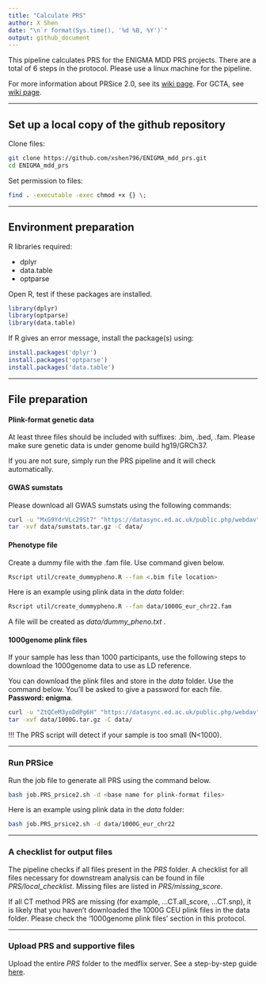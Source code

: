 ---
title: "Calculate PRS"
author: X Shen  
date: "\n`r format(Sys.time(), '%d %B, %Y')`"
output: github_document
---

This pipeline calculates PRS for the ENIGMA MDD PRS projects. There are a total of 6 steps in the protocol. Please use a linux machine for the pipeline.

For more information about PRSice 2.0, see its [wiki page](http://prsice.info/). For GCTA, see [wiki page](https://cnsgenomics.com/software/gcta).

------------------------------------------------------------------------

## Set up a local copy of the github repository

Clone files:

```{bash, eval=F}
git clone https://github.com/xshen796/ENIGMA_mdd_prs.git
cd ENIGMA_mdd_prs
```

Set permission to files:

```{bash, eval=F}
find . -executable -exec chmod +x {} \;
```

------------------------------------------------------------------------

## Environment preparation

R libraries required:

-   dplyr
-   data.table
-   optparse

Open R, test if these packages are installed.

```{r, eval = F}
library(dplyr)
library(optparse)
library(data.table)
```

If R gives an error message, install the package(s) using:

```{r, eval = F}
install.packages('dplyr')
install.packages('optparse')
install.packages('data.table')
```

------------------------------------------------------------------------

## File preparation

#### Plink-format genetic data

At least three files should be included with suffixes: .bim, .bed, .fam. Please make sure genetic data is under genome build hg19/GRCh37.

If you are not sure, simply run the PRS pipeline and it will check automatically.

#### GWAS sumstats

Please download all GWAS sumstats using the following commands:

```{bash, eval=F}
curl -u "MxG9YdrVLc29St7" "https://datasync.ed.ac.uk/public.php/webdav" -o data/sumstats.tar.gz
tar -xvf data/sumstats.tar.gz -C data/
```


#### Phenotype file

Create a dummy file with the .fam file. Use command given below.

```{bash, eval = F}
Rscript util/create_dummypheno.R --fam <.bim file location>
```

Here is an example using plink data in the *data* folder:

```{bash, eval = F}
Rscript util/create_dummypheno.R --fam data/1000G_eur_chr22.fam
```

A file will be created as *data/dummy_pheno.txt .*

#### 1000genome plink files

If your sample has less than 1000 participants, use the following steps to download the 1000genome data to use as LD reference.

You can download the plink files and store in the *data* folder. Use the command below. You'll be asked to give a password for each file. **Password: enigma**.

```{bash, eval=F}
curl -u "ZtQCeM3yoDdPg6H" "https://datasync.ed.ac.uk/public.php/webdav" -o data/1000G.tar.gz
tar -xvf data/1000G.tar.gz -C data/
```

!!! The PRS script will detect if your sample is too small (N\<1000).

------------------------------------------------------------------------

### Run PRSice

Run the job file to generate all PRS using the command below.

```{bash, eval=F}
bash job.PRS_prsice2.sh -d <base name for plink-format files>
```

Here is an example using plink data in the *data* folder:

```{bash, eval = F}
bash job.PRS_prsice2.sh -d data/1000G_eur_chr22
```

------------------------------------------------------------------------

### A checklist for output files

The pipeline checks if all files present in the *PRS* folder. A checklist for all files necessary for downstream analysis can be found in file *PRS/local_checklist*. Missing files are listed in *PRS/missing_score*.

If all CT method PRS are missing (for example, ...CT.all_score, ...CT.snp), it is likely that you haven't downloaded the 1000G CEU plink files in the data folder. Please check the '1000genome plink files' section in this protocol.

------------------------------------------------------------------------

### Upload PRS and supportive files

Upload the entire *PRS* folder to the medflix server. See a step-by-step guide [here](https://github.com/xshen796/ENIGMA_mdd_prs/blob/main/docs/Accessing%20your%20folder%20on%20MediaFlux%20ENIGMA%20MDD%20storage%20system%20updated%20Aug2020%5B2%5D.pdf).
